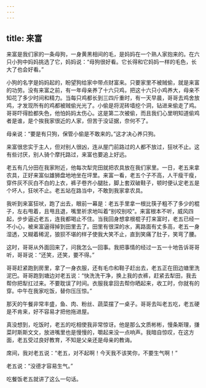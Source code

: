```yaml
---
---
---
```

title: 来富
---




来富是我们家的一条母狗，一身黄黑相间的毛，是妈妈在一个熟人家抱来的。在六只小狗中妈妈挑选了它，妈妈说：“母狗很好看。它长得和它妈妈一样的毛色，长大了也会好看。”

小狗的名字是妈妈起的，盼望狗给家中带点财富来。只要家里不被贼偷，就是来富的功劳。没有来富之前，有一年母亲养了十六只鸡，把这十六只小鸡养大，母亲不知花了多少时间和精力。当每只鸡都长到三四斤重时，有一天早晨，哥哥去鸡舍放鸡，才发现所有的鸡都被贼偷光光了。小偷是将泥砖墙挖个洞，钻进来偷走了鸡。哥哥吓得脸都失色，他怕妈妈太伤心。这是第二次被偷，而且我们心里明知道偷鸡者是谁，是个挨我家很近的人家，但苦于没证据，奈何不了。

母亲说：“要是有只狗，保管小偷是不敢来的。”这才决心养只狗。

来富很忠实于主人，但对别人很凶，连从屋门前路过的人都不放过，狂吠不止。这有些讨厌，别人骑个摩托路过，来富也要追上好远。

老五有几分田在我家附近，他每次犁完田就把农具放在我们家里。一日，老五来拿农具，正好来富似雄狮盘地地坐在坪里。来富一看，老五个子不高，人干瘦干瘦，穿件灰不灰白不白的上衣，裤子卷齐小腿肚，脚上套双破鞋子，顿时便认定老五是个坏人，狂吠不止。老五站在路当中，不敢到我家拿农具。

我听到来富狂吠，跑了出去，眼前一幕是：老五手里拿一根比筷子粗不了多少的棍子，左右甩着，且甩且退，嘴里祈求地叫着“别咬别咬”。来富根本不听，威风四起，步步逼近老五，连我都喝止不住。当我回身想拿根棍子打来富时，老五已经一不小心，被来富逼得掉到田里去了。田里有很深的水，离路面有丈多高，老五一身湿透，又糊着稀泥，狼狈不堪的样子使我大笑不止，直到笑痛了肚子，笑弯了腰。

这时，哥哥从外面回来了，问我怎么一回事。我把事情的经过一五一十地告诉哥哥听，哥哥说：“还笑，还笑，要不得。”

哥哥赶紧跑到房里，拿了一身衣服，还有毛巾和鞋子赶出去，老五正在田边塘里洗泥巴。哥哥跑到塘边对老五说：“快洗洗干净，换上我的衣裤，赶紧去犁田，我去帮你把犁扛过来。不要耽误了时间。衣服我拿回去帮你晒起来，收工时，你就有的穿。中午在我家吃饭，替你压压惊。”

那天的午餐非常丰盛，鱼、肉、粉丝、蔬菜摆了一桌子。哥哥去叫老五吃，老五硬是不肯来，好不容易才把他拖进屋。

真没想到，吃饭时，老五的吃相使我非常惊讶。他是那么文质彬彬，慢条斯理，搛菜时斯斯文文，放进嘴里也是慢慢的，嚼起来没一点响声。我暗自惊叹，在这方面，老五受过良好教育，不知是父亲还是母亲的教诲。

席间，我对老五说：“老五，对不起啊！今天我不该笑你，不要生气啊！”

老五说：“没德才容易生气。”

吃餐饭老五就讲了这么一句话。
